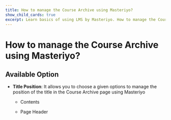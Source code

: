 ---
title: How to manage the Course Archive using Masteriyo?
show_child_cards: true
excerpt: Learn basics of using LMS by Masteriyo. How to manage the Course Archive using Masteriyo
---

# How to manage the Course Archive using Masteriyo?

## Available Option

- **Title Position**: It allows you to choose a given options to manage the position of the title in the Course Archive page using Masteriyo
    - Contents

    - Page Header